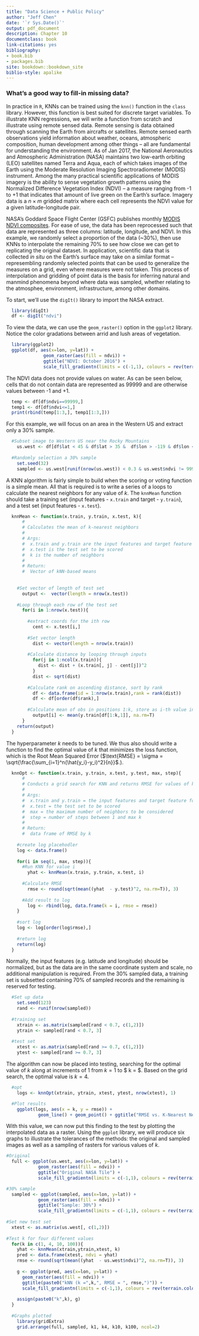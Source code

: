```yaml
--- 
title: "Data Science + Public Policy"
author: "Jeff Chen"
date: '`r Sys.Date()`'
output: pdf_document
description: Chapter 10
documentclass: book
link-citations: yes
bibliography:
- book.bib
- packages.bib
site: bookdown::bookdown_site
biblio-style: apalike
---
```



### What's a good way to fill-in missing data? 
In practice in `R`, KNNs can be trained using the `knn()` function in the `class` library. However, this function is best suited for discrete target variables. To illustrate KNN regressions, we will write a function from scratch and illustrate using remote sensed data. Remote sensing is data obtained through scanning the Earth from aircrafts or satellites. Remote sensed earth observations yield information about weather, oceans, atmospheric composition, human development among other things -- all are fundamental for understanding the environment. As of Jan 2017, the National Aeronautics and Atmospheric Administration (NASA) maintains two low-earth orbiting (LEO) satellites named Terra and Aqua, each of which takes images of the Earth using the Moderate Resolution Imaging Spectroradiometer (MODIS) instrument. Among the many practical scientific applications of MODIS imagery is the ability to sense vegetation growth patterns using the Normalized Difference Vegetation Index (NDVI) -- a measure ranging from -1 to +1 that indicates that amount of live green on the Earth's surface. Imagery data is a $n \times m$ gridded matrix where each cell represents the NDVI value for a given latitude-longitude pair.

NASA's Goddard Space Flight Center (GSFC) publishes monthly [MODIS NDVI composites](https://neo.sci.gsfc.nasa.gov/view.php?datasetId=MOD13A2_M_NDVI). For ease of use, the data has been reprocessed such that data are represented as three columns:  latitude, longitude, and NDVI. In this example, we randomly select a proportion of the data (~30%), then use KNNs to interpolate the remaining 70% to see how close we can get to replicating the original dataset. In application, scientific data that is collected _in situ_ on the Earth's surface may take on a similar format -- represembling randomly selected points that can be used to generalize the measures on a grid, even where measures were not taken. This process of interpolation and gridding of point data is the basis for inferring natural and manmind phenomena beyond where data was sampled, whether relating to the atmosphee, environment, infrastructure, among other domains.

To start, we'll use the `digIt()` library to import the NASA extract.

```r
  library(digIt)
  df <- digIt("ndvi")
```


To view the data, we can use the `geom_raster()` option in the `ggplot2` library. Notice the color gradations between arrid and lush areas of vegetation.
```r
  library(ggplot2)
  ggplot(df, aes(x=lon, y=lat)) +
              geom_raster(aes(fill = ndvi)) +
              ggtitle("NDVI: October 2016") + 
              scale_fill_gradientn(limits = c(-1,1), colours = rev(terrain.colors(10)))
```

The NDVI data does not provide values on water. As can be seen below, cells that do not contain data are represented as 99999 and are otherwise values between -1 and +1.
```r
  temp <- df[df$ndvi==99999,]
  temp1 <- df[df$ndvi<=1,]
  print(rbind(temp[1:3,], temp1[1:3,]))
```

For this example, we will focus on an area in the Western US and extract only a 30% sample.
```r
  #Subset image to Western US near the Rocky Mountains
    us.west <- df[df$lat < 45 & df$lat > 35 &  df$lon > -119 & df$lon < -107,]
  
  #Randomly selection a 30% sample
    set.seed(32)
    sampled <- us.west[runif(nrow(us.west)) < 0.3 & us.west$ndvi != 99999,]
```

A KNN algorithm is fairly simple to build when the scoring or voting function is a simple mean. All that is required is to write a series of a loops to calculate the nearest neighbors for any value of $k$. The ``knnMean`` function should take a training set (input features - ``x.train`` and target - ``y.train``), and a test set (input features - ``x.test``).


```r
  knnMean <- function(x.train, y.train, x.test, k){
      #
      # Calculates the mean of k-nearest neighbors 
      #
      # Args:
      #  x.train and y.train are the input features and target feature for the training set
      #  x.test is the test set to be scored
      #  k is the number of neighbors 
      #
      # Return:
      #  Vector of kNN-based means
      
    
    #Set vector of length of test set
      output <-  vector(length = nrow(x.test))
    
    #Loop through each row of the test set
      for(i in 1:nrow(x.test)){
        
        #extract coords for the ith row
          cent <- x.test[i,]
        
        #Set vector length
          dist <- vector(length = nrow(x.train))
        
        #Calculate distance by looping through inputs
          for(j in 1:ncol(x.train)){
            dist <- dist + (x.train[, j] - cent[j])^2
          }
          dist <- sqrt(dist)
        
        #Calculate rank on ascending distance, sort by rank
          df <- data.frame(id = 1:nrow(x.train),rank = rank(dist))
          df <- df[order(df$rank),]
        
        #Calculate mean of obs in positions 1:k, store as i-th value in output
          output[i] <- mean(y.train[df[1:k,1]], na.rm=T)
      }
    return(output)
  }

```

The hyperparameter $k$ needs to be tuned. We thus also should write a function to find the optimal value of $k$ that minimizes the loss function, which is the Root Mean Squared Error ($\text{RMSE} = \sigma =  \sqrt{\frac{\sum_{i=1}^n(\hat{y_i}-y_i)^2}{n}}$.).

```r
  knnOpt <- function(x.train, y.train, x.test, y.test, max, step){
      #
      # Conducts a grid search for KNN and returns RMSE for values of k
      #
      # Args:
      #  x.train and y.train = the input features and target feature for the training set
      #  x.test = the test set to be scored
      #  max = the maximum number of neighbors to be considered
      #  step = number of steps between 1 and max k
      #
      # Return:
      #  data frame of RMSE by k
      
    #create log placehodler
    log <- data.frame()
    
    for(i in seq(1, max, step)){
      #Run KNN for value i
        yhat <- knnMean(x.train, y.train, x.test, i)
      
      #Calculate RMSE
        rmse <- round(sqrt(mean((yhat  - y.test)^2, na.rm=T)), 3)
        
      #Add result to log
        log <- rbind(log, data.frame(k = i, rmse = rmse))
    }
    
    #sort log
    log <- log[order(log$rmse),]
    
    #return log
    return(log)
  }
```

Normally, the input features (e.g. latitude and longitude) should be normalized, but as the data are in the same coordinate system and scale, no additional manipulation is required. From the 30% sampled data, a training set is subsetted containing 70% of sampled records and the remaining is reserved for testing. 

```r
  #Set up data
    set.seed(123)
    rand <- runif(nrow(sampled))
  
  #training set
    xtrain <- as.matrix(sampled[rand < 0.7, c(1,2)])
    ytrain <- sampled[rand < 0.7, 3]
    
  #test set
    xtest <- as.matrix(sampled[rand >= 0.7, c(1,2)]) 
    ytest <- sampled[rand >= 0.7, 3]

```

The algorithm can now be placed into testing, searching for the optimal value of $k$ along at increments of $1$ from $k = 1$ to $ k = \text{n}$. Based on the grid search, the optimal value is $k = 4$.
```r
  #opt
    logs <- knnOpt(xtrain, ytrain, xtest, ytest, nrow(xtest), 1)

  #Plot results
    ggplot(logs, aes(x = k, y = rmse)) +
            geom_line() + geom_point() + ggtitle("RMSE vs. K-Nearest Neighbors")
```

With this value, we can now put this finding to the test by plotting the interpolated data as a raster. Using the `ggplot` library, we will produce six graphs to illustrate the tolerances of the methods: the original and sampled images as well as a sampling of rasters for various values of $k$.
```r
#Original
  full <- ggplot(us.west, aes(x=lon, y=lat)) +
            geom_raster(aes(fill = ndvi)) +
            ggtitle("Original NASA Tile") +
            scale_fill_gradientn(limits = c(-1,1), colours = rev(terrain.colors(10)))

#30% sample
  sampled <- ggplot(sampled, aes(x=lon, y=lat)) +
            geom_raster(aes(fill = ndvi)) +
            ggtitle("Sample: 30%") +
            scale_fill_gradientn(limits = c(-1,1), colours = rev(terrain.colors(10)))   
  
#Set new test set
  xtest <- as.matrix(us.west[, c(1,2)]) 
  
#Test k for four different values
  for(k in c(1, 4, 10, 100)){
    yhat <- knnMean(xtrain,ytrain,xtest, k)
    pred <- data.frame(xtest, ndvi = yhat)
    rmse <- round(sqrt(mean((yhat  - us.west$ndvi)^2, na.rm=T)), 3)
    
    g <- ggplot(pred, aes(x=lon, y=lat)) +
      geom_raster(aes(fill = ndvi)) +
      ggtitle(paste0("kNN (k =",k,", RMSE = ", rmse,")")) +
      scale_fill_gradientn(limits = c(-1,1), colours = rev(terrain.colors(10)))
    
    assign(paste0("k",k), g)
  }
 
  #Graphs plotted
    library(gridExtra) 
    grid.arrange(full, sampled, k1, k4, k10, k100, ncol=2)
```


